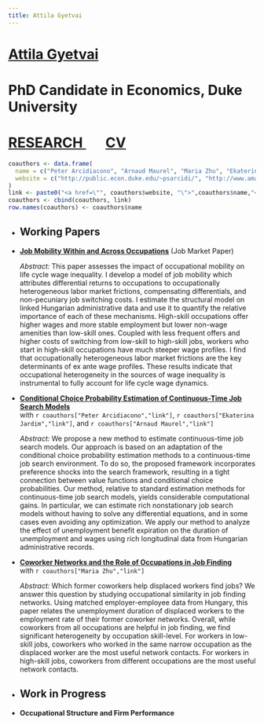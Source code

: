 ```yaml
---
title: Attila Gyetvai
---
```

<h1 class=name>   <a href="/" class=name> Attila Gyetvai </a> </h1>
<h1 class=affil>  PhD Candidate in Economics, Duke University </h1>
<h1 class=navbar> <a href="research" class=name> RESEARCH </a> &nbsp; &nbsp; &nbsp; <a href="CV_AttilaGyetvai.pdf" class=name> CV </a> </h1>

```r
coauthors <- data.frame(
  name = c("Peter Arcidiacono", "Arnaud Maurel", "Maria Zhu", "Ekaterina Jardim"),
  website = c("http://public.econ.duke.edu/~psarcidi/", "http://www.amaurel.net", "http://www.mariazhu.com", "https://ekaterinajardim.com")
)
link <- paste0("<a href=\"", coauthors$website, "\">",coauthors$name,"</a>")
coauthors <- cbind(coauthors, link)
row.names(coauthors) <- coauthors$name
```


<ul>
  <li><h2>Working Papers</h2></li>
  
  <li> 
  <p class=papertitle> <a href="research/AttilaGyetvai_JMP.pdf"><b><u>Job Mobility Within and Across Occupations</u></b></a> (Job Market Paper) </p>
  <p class=paperdet> <i> Abstract: </i> 
  This paper assesses the impact of occupational mobility on life cycle wage inequality.
  I develop a model of job mobility which attributes differential returns to occupations to occupationally heterogeneous labor market frictions, compensating differentials, and non-pecuniary job switching costs.
  I estimate the structural model on linked Hungarian administrative data and use it to quantify the relative importance of each of these mechanisms.
  High-skill occupations offer higher wages and more stable employment but lower non-wage amenities than low-skill ones.
  Coupled with less frequent offers and higher costs of switching from low-skill to high-skill jobs, workers who start in high-skill occupations have much steeper wage profiles.
  I find that occupationally heterogeneous labor market frictions are the key determinants of ex ante wage profiles.
  These results indicate that occupational heterogeneity in the sources of wage inequality is instrumental to fully account for life cycle wage dynamics.
  </p> </li>
  
  <li> 
  <p class=papertitle> <a href="research/AGJM_CCPSearch.pdf"><b><u>Conditional Choice Probability Estimation of Continuous-Time Job Search Models</u></b></a> </br>
  with `r coauthors["Peter Arcidiacono","link"]`, `r coauthors["Ekaterina Jardim","link"]`, and `r coauthors["Arnaud Maurel","link"]` </p>
  <p class=paperdet> <i> Abstract: </i> 
  We propose a new method to estimate continuous-time job search models. 
Our approach is based on an adaptation of the conditional choice probability estimation methods to a continuous-time job search environment. To do so, the proposed framework incorporates preference shocks into the search framework, resulting in a tight connection between value functions and conditional choice probabilities. 
Our method, relative to standard estimation methods for continuous-time job search models, yields considerable computational gains. 
In particular, we can estimate rich nonstationary job search models without having to solve any differential equations, and in some cases even avoiding any optimization. 
We apply our method to analyze the effect of unemployment benefit expiration on the duration of unemployment and wages using rich longitudinal data from Hungarian administrative records.
  </p> </li>
  
  <li> 
  <p class=papertitle> <a href="research/Gyetvai_Zhu_WorkerNetworks.pdf"><b><u>Coworker Networks and the Role of Occupations in Job Finding</u></b></a> </br>
  with `r coauthors["Maria Zhu","link"]`</p>
  <p class=paperdet> <i> Abstract: </i> 
  Which former coworkers help displaced workers find jobs? 
  We answer this question by studying occupational similarity in job finding networks. 
  Using matched employer-employee data from Hungary, this paper relates the unemployment duration of displaced workers to the employment rate of their former coworker networks. 
  Overall, while coworkers from all occupations are helpful in job finding, we find significant heterogeneity by occupation skill-level. 
  For workers in low-skill jobs, coworkers who worked in the same narrow occupation as the displaced worker are the most useful network contacts. 
  For workers in high-skill jobs, coworkers from different occupations are the most useful network contacts.
  </p> </li>
</ul>


<ul>
  <li><h2>Work in Progress</h2></li>
  <li> 
  <p class=papertitle> <b>Occupational Structure and Firm Performance</b></p>
  </li>
</ul>

<ul>
</ul>

